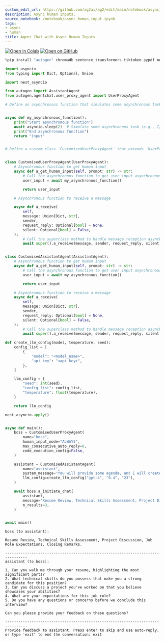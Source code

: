 ```yaml
---
custom_edit_url: https://github.com/ag2ai/ag2/edit/main/notebook/async_human_input.ipynb
description: Async human inputs.
source_notebook: /notebook/async_human_input.ipynb
tags:
- async
- human
title: Agent Chat with Async Human Inputs
---
```


<a href="https://colab.research.google.com/github/ag2ai/ag2/blob/main/notebook/async_human_input.ipynb" class="colab-badge" target="_blank"><img noZoom src="https://colab.research.google.com/assets/colab-badge.svg" alt="Open In Colab" /></a>
<a href="https://github.com/ag2ai/ag2/blob/main/notebook/async_human_input.ipynb" class="github-badge" target="_blank"><img noZoom src="https://img.shields.io/badge/Open%20on%20GitHub-grey?logo=github" alt="Open on GitHub" /></a>





```python
%pip install "autogen" chromadb sentence_transformers tiktoken pypdf nest-asyncio
```


```python
import asyncio
from typing import Dict, Optional, Union

import nest_asyncio

from autogen import AssistantAgent
from autogen.agentchat.user_proxy_agent import UserProxyAgent
```


```python
# Define an asynchronous function that simulates some asynchronous task (e.g., I/O operation)


async def my_asynchronous_function():
    print("Start asynchronous function")
    await asyncio.sleep(2)  # Simulate some asynchronous task (e.g., I/O operation)
    print("End asynchronous function")
    return "input"


# Define a custom class `CustomisedUserProxyAgent` that extends `UserProxyAgent`


class CustomisedUserProxyAgent(UserProxyAgent):
    # Asynchronous function to get human input
    async def a_get_human_input(self, prompt: str) -> str:
        # Call the asynchronous function to get user input asynchronously
        user_input = await my_asynchronous_function()

        return user_input

    # Asynchronous function to receive a message

    async def a_receive(
        self,
        message: Union[Dict, str],
        sender,
        request_reply: Optional[bool] = None,
        silent: Optional[bool] = False,
    ):
        # Call the superclass method to handle message reception asynchronously
        await super().a_receive(message, sender, request_reply, silent)


class CustomisedAssistantAgent(AssistantAgent):
    # Asynchronous function to get human input
    async def a_get_human_input(self, prompt: str) -> str:
        # Call the asynchronous function to get user input asynchronously
        user_input = await my_asynchronous_function()

        return user_input

    # Asynchronous function to receive a message
    async def a_receive(
        self,
        message: Union[Dict, str],
        sender,
        request_reply: Optional[bool] = None,
        silent: Optional[bool] = False,
    ):
        # Call the superclass method to handle message reception asynchronously
        await super().a_receive(message, sender, request_reply, silent)
```


```python
def create_llm_config(model, temperature, seed):
    config_list = [
        {
            "model": "<model_name>",
            "api_key": "<api_key>",
        },
    ]

    llm_config = {
        "seed": int(seed),
        "config_list": config_list,
        "temperature": float(temperature),
    }

    return llm_config
```


```python
nest_asyncio.apply()


async def main():
    boss = CustomisedUserProxyAgent(
        name="boss",
        human_input_mode="ALWAYS",
        max_consecutive_auto_reply=0,
        code_execution_config=False,
    )

    assistant = CustomisedAssistantAgent(
        name="assistant",
        system_message="You will provide some agenda, and I will create questions for an interview meeting. Every time when you generate question then you have to ask user for feedback and if user provides the feedback then you have to incorporate that feedback and generate new set of questions and if user don't want to update then terminate the process and exit",
        llm_config=create_llm_config("gpt-4", "0.4", "23"),
    )

    await boss.a_initiate_chat(
        assistant,
        message="Resume Review, Technical Skills Assessment, Project Discussion, Job Role Expectations, Closing Remarks.",
        n_results=3,
    )


await main()
```

``` text
boss (to assistant):

Resume Review, Technical Skills Assessment, Project Discussion, Job Role Expectations, Closing Remarks.

--------------------------------------------------------------------------------
assistant (to boss):

1. Can you walk me through your resume, highlighting the most significant parts?
2. What technical skills do you possess that make you a strong candidate for this position?
3. Can you discuss a project you've worked on that you believe showcases your abilities?
4. What are your expectations for this job role?
5. Do you have any questions or concerns before we conclude this interview?

Can you please provide your feedback on these questions?

--------------------------------------------------------------------------------
Provide feedback to assistant. Press enter to skip and use auto-reply, or type 'exit' to end the conversation: exit
```
